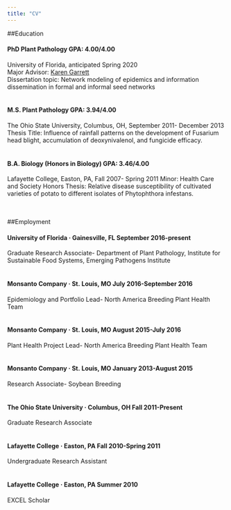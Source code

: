 ```yaml
---
title: "CV"
---
```

##Education
\  


#### PhD Plant Pathology GPA: 4.00/4.00
University of Florida, anticipated Spring 2020  
Major Advisor: [Karen Garrett](http://www.garrettlab.com)  
Dissertation topic: Network modeling of epidemics and information dissemination in formal and informal seed networks  
\  
  
  
#### M.S. Plant Pathology GPA: 3.94/4.00 
The Ohio State University, Columbus, OH, September 2011- December 2013 
Thesis Title: Influence of rainfall patterns on the development of Fusarium head blight, accumulation of deoxynivalenol, and fungicide efficacy.  
\  

  
#### B.A. Biology (Honors in Biology) GPA: 3.46/4.00 
Lafayette College, Easton, PA, Fall 2007- Spring 2011 
Minor: Health Care and Society 
Honors Thesis: Relative disease susceptibility of cultivated varieties of potato to different isolates of Phytophthora infestans.  
\
\
  

##Employment

#### University of Florida · Gainesville, FL September 2016-present
Graduate Research Associate- Department of Plant Pathology, Institute for Sustainable Food Systems, Emerging Pathogens Institute    
\  
  

#### Monsanto Company · St. Louis, MO July 2016-September 2016  
Epidemiology and Portfolio Lead- North America Breeding Plant Health Team  
\  

#### Monsanto Company · St. Louis, MO August 2015-July 2016  
Plant Health Project Lead- North America Breeding Plant Health Team  
\   

#### Monsanto Company · St. Louis, MO January 2013-August 2015   
Research Associate- Soybean Breeding  
\  
  
#### The Ohio State University · Columbus, OH Fall 2011-Present  
Graduate Research Associate  
\  
  

#### Lafayette College · Easton, PA Fall 2010-Spring 2011  
Undergraduate Research Assistant  
\  

#### Lafayette College · Easton, PA Summer 2010  
EXCEL Scholar  


